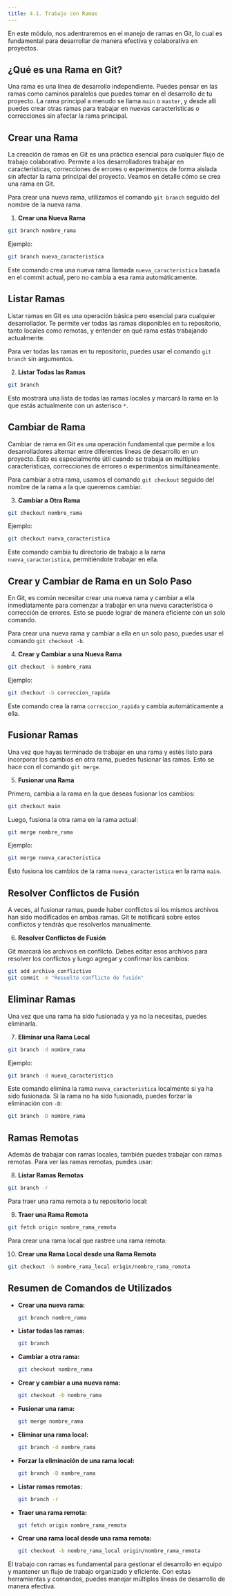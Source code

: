```yaml
---
title: 4.1. Trabajo con Ramas
---
```


En este módulo, nos adentraremos en el manejo de ramas en Git, lo cual es fundamental para desarrollar de manera efectiva y colaborativa en proyectos.

## ¿Qué es una Rama en Git?

Una rama es una línea de desarrollo independiente. Puedes pensar en las ramas como caminos paralelos que puedes tomar en el desarrollo de tu proyecto. La rama principal a menudo se llama `main` o `master`, y desde allí puedes crear otras ramas para trabajar en nuevas características o correcciones sin afectar la rama principal.

## Crear una Rama

La creación de ramas en Git es una práctica esencial para cualquier flujo de trabajo colaborativo. Permite a los desarrolladores trabajar en características, correcciones de errores o experimentos de forma aislada sin afectar la rama principal del proyecto. Veamos en detalle cómo se crea una rama en Git.

Para crear una nueva rama, utilizamos el comando `git branch` seguido del nombre de la nueva rama.

1. **Crear una Nueva Rama**

```bash
git branch nombre_rama
```

Ejemplo:

```bash
git branch nueva_caracteristica
```

Este comando crea una nueva rama llamada `nueva_caracteristica` basada en el commit actual, pero no cambia a esa rama automáticamente.

## Listar Ramas

Listar ramas en Git es una operación básica pero esencial para cualquier desarrollador. Te permite ver todas las ramas disponibles en tu repositorio, tanto locales como remotas, y entender en qué rama estás trabajando actualmente.

Para ver todas las ramas en tu repositorio, puedes usar el comando `git branch` sin argumentos.

2. **Listar Todas las Ramas**

```bash
git branch
```

Esto mostrará una lista de todas las ramas locales y marcará la rama en la que estás actualmente con un asterisco `*`.

## Cambiar de Rama

Cambiar de rama en Git es una operación fundamental que permite a los desarrolladores alternar entre diferentes líneas de desarrollo en un proyecto. Esto es especialmente útil cuando se trabaja en múltiples características, correcciones de errores o experimentos simultáneamente.

Para cambiar a otra rama, usamos el comando `git checkout` seguido del nombre de la rama a la que queremos cambiar.

3. **Cambiar a Otra Rama**

```bash
git checkout nombre_rama
```

Ejemplo:

```bash
git checkout nueva_caracteristica
```

Este comando cambia tu directorio de trabajo a la rama `nueva_caracteristica`, permitiéndote trabajar en ella.

## Crear y Cambiar de Rama en un Solo Paso

En Git, es común necesitar crear una nueva rama y cambiar a ella inmediatamente para comenzar a trabajar en una nueva característica o corrección de errores. Esto se puede lograr de manera eficiente con un solo comando.

Para crear una nueva rama y cambiar a ella en un solo paso, puedes usar el comando `git checkout -b`.

4. **Crear y Cambiar a una Nueva Rama**

```bash
git checkout -b nombre_rama
```

Ejemplo:

```bash
git checkout -b correccion_rapida
```

Este comando crea la rama `correccion_rapida` y cambia automáticamente a ella.

## Fusionar Ramas

Una vez que hayas terminado de trabajar en una rama y estés listo para incorporar los cambios en otra rama, puedes fusionar las ramas. Esto se hace con el comando `git merge`.

5. **Fusionar una Rama**

Primero, cambia a la rama en la que deseas fusionar los cambios:

```bash
git checkout main
```

Luego, fusiona la otra rama en la rama actual:

```bash
git merge nombre_rama
```

Ejemplo:

```bash
git merge nueva_caracteristica
```

Esto fusiona los cambios de la rama `nueva_caracteristica` en la rama `main`.

## Resolver Conflictos de Fusión

A veces, al fusionar ramas, puede haber conflictos si los mismos archivos han sido modificados en ambas ramas. Git te notificará sobre estos conflictos y tendrás que resolverlos manualmente.

6. **Resolver Conflictos de Fusión**

Git marcará los archivos en conflicto. Debes editar esos archivos para resolver los conflictos y luego agregar y confirmar los cambios:

```bash
git add archivo_conflictivo
git commit -m "Resuelto conflicto de fusión"
```

## Eliminar Ramas

Una vez que una rama ha sido fusionada y ya no la necesitas, puedes eliminarla.

7. **Eliminar una Rama Local**

```bash
git branch -d nombre_rama
```

Ejemplo:

```bash
git branch -d nueva_caracteristica
```

Este comando elimina la rama `nueva_caracteristica` localmente si ya ha sido fusionada. Si la rama no ha sido fusionada, puedes forzar la eliminación con `-D`:

```bash
git branch -D nombre_rama
```

## Ramas Remotas

Además de trabajar con ramas locales, también puedes trabajar con ramas remotas. Para ver las ramas remotas, puedes usar:

8. **Listar Ramas Remotas**

```bash
git branch -r
```

Para traer una rama remota a tu repositorio local:

9. **Traer una Rama Remota**

```bash
git fetch origin nombre_rama_remota
```

Para crear una rama local que rastree una rama remota:

10. **Crear una Rama Local desde una Rama Remota**

```bash
git checkout -b nombre_rama_local origin/nombre_rama_remota
```

## Resumen de Comandos de Utilizados

- **Crear una nueva rama:**
  ```bash
  git branch nombre_rama
  ```

- **Listar todas las ramas:**
  ```bash
  git branch
  ```

- **Cambiar a otra rama:**
  ```bash
  git checkout nombre_rama
  ```

- **Crear y cambiar a una nueva rama:**
  ```bash
  git checkout -b nombre_rama
  ```

- **Fusionar una rama:**
  ```bash
  git merge nombre_rama
  ```

- **Eliminar una rama local:**
  ```bash
  git branch -d nombre_rama
  ```

- **Forzar la eliminación de una rama local:**
  ```bash
  git branch -D nombre_rama
  ```

- **Listar ramas remotas:**
  ```bash
  git branch -r
  ```

- **Traer una rama remota:**
  ```bash
  git fetch origin nombre_rama_remota
  ```

- **Crear una rama local desde una rama remota:**
  ```bash
  git checkout -b nombre_rama_local origin/nombre_rama_remota
  ```

El trabajo con ramas es fundamental para gestionar el desarrollo en equipo y mantener un flujo de trabajo organizado y eficiente. Con estas herramientas y comandos, puedes manejar múltiples líneas de desarrollo de manera efectiva. 